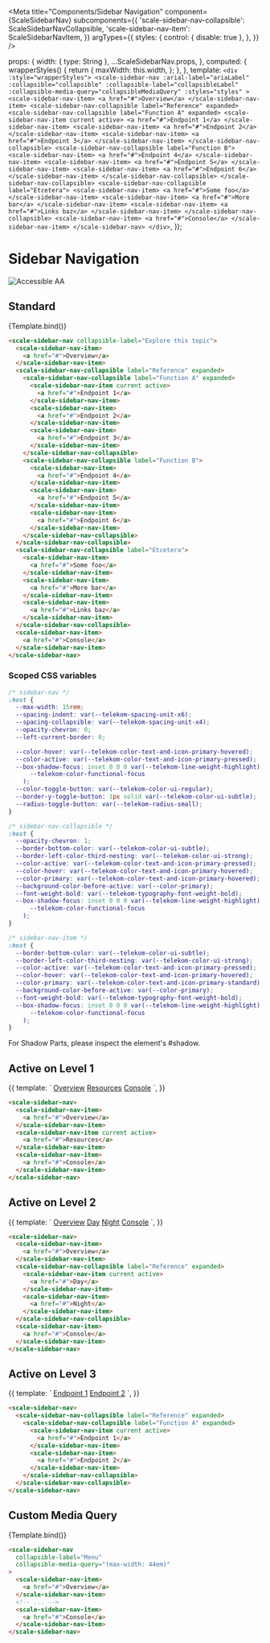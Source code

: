 
<Meta
  title="Components/Sidebar Navigation"
  component={ScaleSidebarNav}
  subcomponents={{
    'scale-sidebar-nav-collapsible': ScaleSidebarNavCollapsible,
    'scale-sidebar-nav-item': ScaleSidebarNavItem,
  }}
  argTypes={{
    styles: {
      control: { disable: true },
    },
  }}
/>

  props: {
    width: { type: String },
    ...ScaleSidebarNav.props,
  },
  computed: {
    wrapperStyles() {
      return {
        maxWidth: this.width,
      };
    },
  },
  template: `
    <div :style="wrapperStyles">
      <scale-sidebar-nav
        :arial-label="ariaLabel"
        :collapsible="collapsible"
        :collapsible-label="collapsibleLabel"
        :collapsible-media-query="collapsibleMediaQuery"
        :styles="styles"
      >
        <scale-sidebar-nav-item>
          <a href="#">Overview</a>
        </scale-sidebar-nav-item>
        <scale-sidebar-nav-collapsible label="Reference" expanded>
          <scale-sidebar-nav-collapsible label="Function A" expanded>
            <scale-sidebar-nav-item current active>
              <a href="#">Endpoint 1</a>
            </scale-sidebar-nav-item>
            <scale-sidebar-nav-item>
              <a href="#">Endpoint 2</a>
            </scale-sidebar-nav-item>
            <scale-sidebar-nav-item>
              <a href="#">Endpoint 3</a>
            </scale-sidebar-nav-item>
          </scale-sidebar-nav-collapsible>
          <scale-sidebar-nav-collapsible label="Function B">
            <scale-sidebar-nav-item>
              <a href="#">Endpoint 4</a>
            </scale-sidebar-nav-item>
            <scale-sidebar-nav-item>
              <a href="#">Endpoint 5</a>
            </scale-sidebar-nav-item>
            <scale-sidebar-nav-item>
              <a href="#">Endpoint 6</a>
            </scale-sidebar-nav-item>
          </scale-sidebar-nav-collapsible>
        </scale-sidebar-nav-collapsible>
        <scale-sidebar-nav-collapsible label="Etcetera">
          <scale-sidebar-nav-item>
            <a href="#">Some foo</a>
          </scale-sidebar-nav-item>
          <scale-sidebar-nav-item>
            <a href="#">More bar</a>
          </scale-sidebar-nav-item>
          <scale-sidebar-nav-item>
            <a href="#">Links baz</a>
          </scale-sidebar-nav-item>
        </scale-sidebar-nav-collapsible>
        <scale-sidebar-nav-item>
          <a href="#">Console</a>
        </scale-sidebar-nav-item>
      </scale-sidebar-nav>
    </div>
  `,
});

<div
  style={{
    display: 'inline-flex',
    alignItems: 'center',
    justifyContent: 'space-between',
    width: '100%',
  }}
>
  <h1>Sidebar Navigation</h1>
  <img src="assets/aa.png" alt="Accessible AA" />
</div>

## Standard

<Canvas withSource="none">
  <Story name="Standard" args={{ collapsibleLabel: 'Explore this topic' }}>
    {Template.bind()}
  </Story>
</Canvas>

<ArgsTable story="Standard" />

```html
<scale-sidebar-nav collapsible-label="Explore this topic">
  <scale-sidebar-nav-item>
    <a href="#">Overview</a>
  </scale-sidebar-nav-item>
  <scale-sidebar-nav-collapsible label="Reference" expanded>
    <scale-sidebar-nav-collapsible label="Function A" expanded>
      <scale-sidebar-nav-item current active>
        <a href="#">Endpoint 1</a>
      </scale-sidebar-nav-item>
      <scale-sidebar-nav-item>
        <a href="#">Endpoint 2</a>
      </scale-sidebar-nav-item>
      <scale-sidebar-nav-item>
        <a href="#">Endpoint 3</a>
      </scale-sidebar-nav-item>
    </scale-sidebar-nav-collapsible>
    <scale-sidebar-nav-collapsible label="Function B">
      <scale-sidebar-nav-item>
        <a href="#">Endpoint 4</a>
      </scale-sidebar-nav-item>
      <scale-sidebar-nav-item>
        <a href="#">Endpoint 5</a>
      </scale-sidebar-nav-item>
      <scale-sidebar-nav-item>
        <a href="#">Endpoint 6</a>
      </scale-sidebar-nav-item>
    </scale-sidebar-nav-collapsible>
  </scale-sidebar-nav-collapsible>
  <scale-sidebar-nav-collapsible label="Etcetera">
    <scale-sidebar-nav-item>
      <a href="#">Some foo</a>
    </scale-sidebar-nav-item>
    <scale-sidebar-nav-item>
      <a href="#">More bar</a>
    </scale-sidebar-nav-item>
    <scale-sidebar-nav-item>
      <a href="#">Links baz</a>
    </scale-sidebar-nav-item>
  </scale-sidebar-nav-collapsible>
  <scale-sidebar-nav-item>
    <a href="#">Console</a>
  </scale-sidebar-nav-item>
</scale-sidebar-nav>
```

### Scoped CSS variables

```css
/* sidebar-nav */
:host {
  --max-width: 15rem;
  --spacing-indent: var(--telekom-spacing-unit-x6);
  --spacing-collapsible: var(--telekom-spacing-unit-x4);
  --opacity-chevron: 0;
  --left-current-border: 0;

  --color-hover: var(--telekom-color-text-and-icon-primary-hovered);
  --color-active: var(--telekom-color-text-and-icon-primary-pressed);
  --box-shadow-focus: inset 0 0 0 var(--telekom-line-weight-highlight) var(
      --telekom-color-functional-focus
    );
  --color-toggle-button: var(--telekom-color-ui-regular);
  --border-y-toggle-button: 1px solid var(--telekom-color-ui-subtle);
  --radius-toggle-button: var(--telekom-radius-small);
}

/* sidebar-nav-collapsible */
:host {
  --opacity-chevron: 1;
  --border-bottom-color: var(--telekom-color-ui-subtle);
  --border-left-color-third-nesting: var(--telekom-color-ui-strong);
  --color-active: var(--telekom-color-text-and-icon-primary-pressed);
  --color-hover: var(--telekom-color-text-and-icon-primary-hovered);
  --color-primary: var(--telekom-color-text-and-icon-primary-hovered);
  --background-color-before-active: var(--color-primary);
  --font-weight-bold: var(--telekom-typography-font-weight-bold);
  --box-shadow-focus: inset 0 0 0 var(--telekom-line-weight-highlight) var(
      --telekom-color-functional-focus
    );
}

/* sidebar-nav-item */
:host {
  --border-bottom-color: var(--telekom-color-ui-subtle);
  --border-left-color-third-nesting: var(--telekom-color-ui-strong);
  --color-active: var(--telekom-color-text-and-icon-primary-pressed);
  --color-hover: var(--telekom-color-text-and-icon-primary-hovered);
  --color-primary: var(--telekom-color-text-and-icon-primary-standard);
  --background-color-before-active: var(--color-primary);
  --font-weight-bold: var(--telekom-typography-font-weight-bold);
  --box-shadow-focus: inset 0 0 0 var(--telekom-line-weight-highlight) var(
      --telekom-color-functional-focus
    );
}
```

For Shadow Parts, please inspect the element's #shadow.

## Active on Level 1

<Canvas withSource="none">
  <Story name="Active on Level 1">
    {{
      template: `
        <scale-sidebar-nav>
          <scale-sidebar-nav-item>
            <a href="#">Overview</a>
          </scale-sidebar-nav-item>
          <scale-sidebar-nav-item current active>
            <a href="#">Resources</a>
          </scale-sidebar-nav-item>
          <scale-sidebar-nav-item>
            <a href="#">Console</a>
          </scale-sidebar-nav-item>
        </scale-sidebar-nav>
      `,
    }}
  </Story>
</Canvas>

```html
<scale-sidebar-nav>
  <scale-sidebar-nav-item>
    <a href="#">Overview</a>
  </scale-sidebar-nav-item>
  <scale-sidebar-nav-item current active>
    <a href="#">Resources</a>
  </scale-sidebar-nav-item>
  <scale-sidebar-nav-item>
    <a href="#">Console</a>
  </scale-sidebar-nav-item>
</scale-sidebar-nav>
```

## Active on Level 2

<Canvas withSource="none">
  <Story name="Active on Level 2">
    {{
      template: `
        <scale-sidebar-nav>
          <scale-sidebar-nav-item>
            <a href="#">Overview</a>
          </scale-sidebar-nav-item>
          <scale-sidebar-nav-collapsible label="Reference" expanded>
            <scale-sidebar-nav-item current active>
              <a href="#">Day</a>
            </scale-sidebar-nav-item>
            <scale-sidebar-nav-item>
              <a href="#">Night</a>
            </scale-sidebar-nav-item>
          </scale-sidebar-nav-collapsible>
          <scale-sidebar-nav-item>
            <a href="#">Console</a>
          </scale-sidebar-nav-item>
        </scale-sidebar-nav>
      `,
    }}
  </Story>
</Canvas>

```html
<scale-sidebar-nav>
  <scale-sidebar-nav-item>
    <a href="#">Overview</a>
  </scale-sidebar-nav-item>
  <scale-sidebar-nav-collapsible label="Reference" expanded>
    <scale-sidebar-nav-item current active>
      <a href="#">Day</a>
    </scale-sidebar-nav-item>
    <scale-sidebar-nav-item>
      <a href="#">Night</a>
    </scale-sidebar-nav-item>
  </scale-sidebar-nav-collapsible>
  <scale-sidebar-nav-item>
    <a href="#">Console</a>
  </scale-sidebar-nav-item>
</scale-sidebar-nav>
```

## Active on Level 3

<Canvas withSource="none">
  <Story name="Active on Level 3">
    {{
      template: `
        <scale-sidebar-nav>
          <scale-sidebar-nav-collapsible label="Reference" expanded>
            <scale-sidebar-nav-collapsible label="Function A" expanded>
              <scale-sidebar-nav-item current active>
                <a href="#">Endpoint 1</a>
              </scale-sidebar-nav-item>
              <scale-sidebar-nav-item>
                <a href="#">Endpoint 2</a>
              </scale-sidebar-nav-item>
            </scale-sidebar-nav-collapsible>
          </scale-sidebar-nav-collapsible>
        </scale-sidebar-nav>
      `,
    }}
  </Story>
</Canvas>

```html
<scale-sidebar-nav>
  <scale-sidebar-nav-collapsible label="Reference" expanded>
    <scale-sidebar-nav-collapsible label="Function A" expanded>
      <scale-sidebar-nav-item current active>
        <a href="#">Endpoint 1</a>
      </scale-sidebar-nav-item>
      <scale-sidebar-nav-item>
        <a href="#">Endpoint 2</a>
      </scale-sidebar-nav-item>
    </scale-sidebar-nav-collapsible>
  </scale-sidebar-nav-collapsible>
</scale-sidebar-nav>
```

## Custom Media Query

<Canvas withSource="none">
  <Story
    name="Custom Media Query"
    args={{
      collapsibleLabel: 'Menu',
      collapsibleMediaQuery: '(max-width: 44em)',
    }}
  >
    {Template.bind()}
  </Story>
</Canvas>

```html
<scale-sidebar-nav
  collapsible-label="Menu"
  collapsible-media-query="(max-width: 44em)"
>
  <scale-sidebar-nav-item>
    <a href="#">Overview</a>
  </scale-sidebar-nav-item>
  <!-- ... -->
  <scale-sidebar-nav-item>
    <a href="#">Console</a>
  </scale-sidebar-nav-item>
</scale-sidebar-nav>
```
